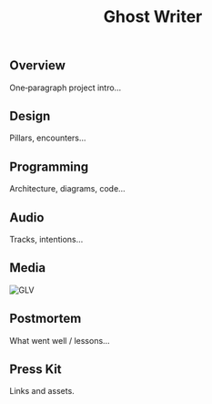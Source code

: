 ﻿---
title: "Ghost Writer"
roles: ["Solo Developer"]
hook: "Become the best within the Dead Poet's Society."
engine: "Unity"
platform: ["PC"]
duration: "2023—2024"
cover: "/images/glv/cover.jpg"
sections: ["overview","design","programming","audio","media","postmortem","presskit"]
---

## Overview
One‑paragraph project intro…

## Design
Pillars, encounters…

## Programming
Architecture, diagrams, code…

## Audio
Tracks, intentions…

## Media
<Image src="/images/glv/screen1.jpg" alt="GLV" width={1600} height={900} />

## Postmortem
What went well / lessons…

## Press Kit
Links and assets.